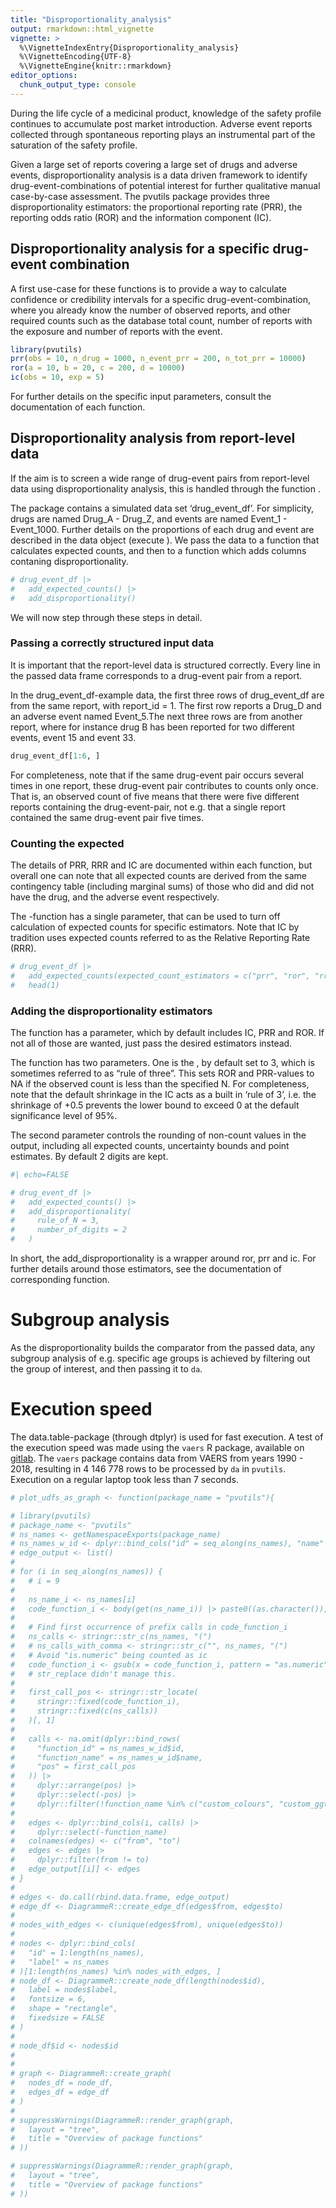 ```yaml
---
title: "Disproportionality_analysis"
output: rmarkdown::html_vignette
vignette: >
  %\VignetteIndexEntry{Disproportionality_analysis}
  %\VignetteEncoding{UTF-8}
  %\VignetteEngine{knitr::rmarkdown}
editor_options: 
  chunk_output_type: console
---
```


During the life cycle of a medicinal product, knowledge of the safety profile 
continues to accumulate post market introduction. Adverse event reports 
collected through spontaneous reporting plays an instrumental part of the 
saturation of the safety profile.

Given a large set of reports covering a large set of drugs and adverse events, 
disproportionality analysis is a data driven framework to identify 
drug-event-combinations of potential interest for further qualitative 
manual case-by-case assessment. The pvutils package provides three 
disproportionality estimators: the proportional reporting rate (PRR), the 
reporting odds ratio (ROR) and the information component (IC). 

## Disproportionality analysis for a specific drug-event combination
A first use-case for these functions is to provide a way to calculate 
confidence or credibility intervals for a specific drug-event-combination, where
you already know the number of observed reports, and other required counts such as
the database total count, number of reports with the exposure and number of
reports with the event.

```r
library(pvutils)
prr(obs = 10, n_drug = 1000, n_event_prr = 200, n_tot_prr = 10000)
ror(a = 10, b = 20, c = 200, d = 10000)
ic(obs = 10, exp = 5)
```

For further details on the specific input parameters, consult the documentation 
of each function. 

## Disproportionality analysis from report-level data
If the aim is to screen a wide range of drug-event pairs from report-level data 
using disproportionality analysis, this is handled through the function \code{da}.

The \code{pvutils} package contains a simulated data set 'drug_event_df'. For 
simplicity, drugs are named Drug_A - Drug_Z, and events are 
named Event_1 - Event_1000. Further details on the proportions of each drug and
event are described in the data object (execute \code{?df_drug_event}). We pass the 
data to a function that calculates expected counts, and then to a function which adds columns contaning 
disproportionality.

```r
# drug_event_df |>
#   add_expected_counts() |>
#   add_disproportionality()
```

We will now step through these steps in detail. 

### Passing a correctly structured input data
It is important that the report-level data is structured correctly. 
Every line in the passed data frame corresponds to a drug-event pair
from a report.

In the drug_event_df-example data, the first three rows of drug_event_df are from the same report, with report_id = 1. The first row reports a Drug_D and an adverse event 
named Event_5.The next three rows are from another report, where for instance 
drug B has been reported for two different events, event 15 and event 33. 

```r
drug_event_df[1:6, ]
```

For completeness, note that if the same drug-event pair occurs several times in 
one report, these drug-event pair contributes to counts only once. That is, 
an observed count of five means that there were five different reports 
containing the drug-event-pair, not e.g. that a single report contained the same 
drug-event pair five times.

### Counting the expected
The details of PRR, RRR and IC are documented within each function, but overall one can note that all expected counts are derived 
from the same contingency table (including marginal sums) of those who did and 
did not have the drug, and the adverse event respectively.

The \code{add_expected_counts}-function has a single parameter, 
\code{expected_count_estimators} that can be used to turn off calculation of 
expected counts for specific estimators. Note that IC by tradition uses 
expected counts referred to as the Relative Reporting Rate (RRR).

```r
# drug_event_df |>
#   add_expected_counts(expected_count_estimators = c("prr", "ror", "rrr")) |>
#   head(1)
```


### Adding the disproportionality estimators
The \code{add_disproportionality} function has a \code{da_estimator} parameter, which
by default includes IC, PRR and ROR. If not all of those are wanted, just pass 
the desired estimators instead.

The \code{add_disproportionality} function has two parameters. One is the 
\code{rule_of_N}, by default set to 3, which is sometimes referred to as 
"rule of three". This sets ROR and PRR-values to NA if the observed count is 
less than the specified N. For completeness, note that the default shrinkage 
in the IC acts as a built in 'rule of 3', i.e. the shrinkage of +0.5 prevents 
the lower bound to exceed 0 at the default significance level of 95\%.

The second parameter \code{number_of_digits} controls the rounding of non-count values in the output, 
including all expected counts, uncertainty bounds and point estimates. By default
2 digits are kept. 

```r
#| echo=FALSE

# drug_event_df |>
#   add_expected_counts() |>
#   add_disproportionality(
#     rule_of_N = 3,
#     number_of_digits = 2
#   )
```
In short, the add_disproportionality is a wrapper around ror, prr and ic. For 
further details around those estimators, see the documentation of corresponding
function. 

# Subgroup analysis
As the disproportionality builds the comparator from the passed data, 
any subgroup analysis of e.g. specific age groups is achieved by filtering out
the group of interest, and then passing it to `da`.  

# Execution speed 
The data.table-package (through dtplyr) is used for fast execution. A test of 
the execution speed was made using the `vaers` R package, available on [gitlab](https://gitlab.com/iembry/vaers.git). The `vaers` package contains 
data from VAERS from years 1990 - 2018, resulting in 4 146 778 rows to
be processed by `da` in `pvutils`. Execution on a regular laptop took less 
than 7 seconds.

```r

# plot_udfs_as_graph <- function(package_name = "pvutils"){

# library(pvutils)
# package_name <- "pvutils"
# ns_names <- getNamespaceExports(package_name)
# ns_names_w_id <- dplyr::bind_cols("id" = seq_along(ns_names), "name" = ns_names)
# edge_output <- list()
#
# for (i in seq_along(ns_names)) {
#   # i = 9
#
#   ns_name_i <- ns_names[i]
#   code_function_i <- body(get(ns_name_i)) |> paste0((as.character()), collapse = "")
#
#   # Find first occurrence of prefix calls in code_function_i
#   ns_calls <- stringr::str_c(ns_names, "(")
#   # ns_calls_with_comma <- stringr::str_c("", ns_names, "(")
#   # Avoid "is.numeric" being counted as ic
#   code_function_i <- gsub(x = code_function_i, pattern = "as.numeric", replacement = "", fixed = T)
#   # str_replace didn't manage this.
#
#   first_call_pos <- stringr::str_locate(
#     stringr::fixed(code_function_i),
#     stringr::fixed(c(ns_calls))
#   )[, 1]
#
#   calls <- na.omit(dplyr::bind_rows(
#     "function_id" = ns_names_w_id$id,
#     "function_name" = ns_names_w_id$name,
#     "pos" = first_call_pos
#   )) |>
#     dplyr::arrange(pos) |>
#     dplyr::select(-pos) |>
#     dplyr::filter(!function_name %in% c("custom_colours", "custom_ggtheme", "sign_lvl_to_quantile_prob"))
#
#   edges <- dplyr::bind_cols(i, calls) |>
#     dplyr::select(-function_name)
#   colnames(edges) <- c("from", "to")
#   edges <- edges |>
#     dplyr::filter(from != to)
#   edge_output[[i]] <- edges
# }
#
# edges <- do.call(rbind.data.frame, edge_output)
# edge_df <- DiagrammeR::create_edge_df(edges$from, edges$to)
#
# nodes_with_edges <- c(unique(edges$from), unique(edges$to))
#
# nodes <- dplyr::bind_cols(
#   "id" = 1:length(ns_names),
#   "label" = ns_names
# )[1:length(ns_names) %in% nodes_with_edges, ]
# node_df <- DiagrammeR::create_node_df(length(nodes$id),
#   label = nodes$label,
#   fontsize = 6,
#   shape = "rectangle",
#   fixedsize = FALSE
# )
#
# node_df$id <- nodes$id
#
#
# graph <- DiagrammeR::create_graph(
#   nodes_df = node_df,
#   edges_df = edge_df
# )
#
# suppressWarnings(DiagrammeR::render_graph(graph,
#   layout = "tree",
#   title = "Overview of package functions"
# ))
```


```r

# suppressWarnings(DiagrammeR::render_graph(graph,
#   layout = "tree",
#   title = "Overview of package functions"
# ))
```

